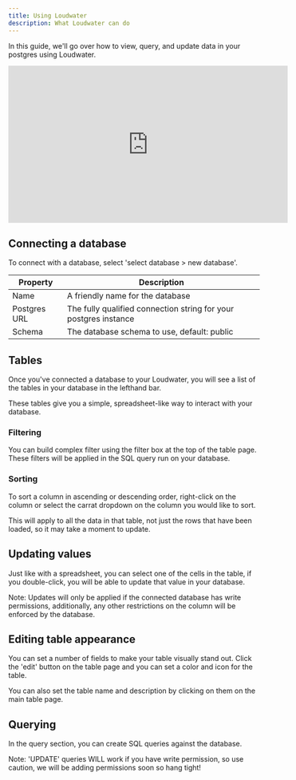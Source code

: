 ```yaml
---
title: Using Loudwater
description: What Loudwater can do
---
```


In this guide, we'll go over how to view, query, and update data in your postgres using Loudwater.

<iframe
  width="560"
  height="315"
  src="https://www.loom.com/embed/c6e03eaaa8f342e69efbfae83f217558?sid=4dac6f13-3a1f-445e-bd01-2961b464d758"
  title="YouTube video player"
  frameborder="0"
  allow="accelerometer; autoplay; clipboard-write; encrypted-media; gyroscope; picture-in-picture"
  allowfullscreen
></iframe>

## Connecting a database

To connect with a database, select 'select database > new database'.

| Property     | Description                                                      |
| ------------ | ---------------------------------------------------------------- |
| Name         | A friendly name for the database                                 |
| Postgres URL | The fully qualified connection string for your postgres instance |
| Schema       | The database schema to use, default: public                      |

## Tables

Once you've connected a database to your Loudwater, you will see a list of the tables in your database in the lefthand bar.

These tables give you a simple, spreadsheet-like way to interact with your database.

### Filtering

You can build complex filter using the filter box at the top of the table page. These filters will be applied in the SQL query run on your database.

### Sorting

To sort a column in ascending or descending order, right-click on the column or select the carrat dropdown on the column you would like to sort.

This will apply to all the data in that table, not just the rows that have been loaded, so it may take a moment to update.

## Updating values

Just like with a spreadsheet, you can select one of the cells in the table, if you double-click, you will be able to update that value in your database.

Note: Updates will only be applied if the connected database has write permissions, additionally, any other restrictions on the column will be enforced by the database.

## Editing table appearance

You can set a number of fields to make your table visually stand out. Click the 'edit' button on the table page and you can set a color and icon for the table.

You can also set the table name and description by clicking on them on the main table page.

## Querying

In the query section, you can create SQL queries against the database.

Note: 'UPDATE' queries WILL work if you have write permission, so use caution, we will be adding permissions soon so hang tight!
